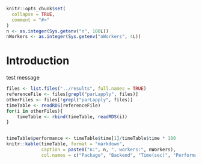 ```r
knitr::opts_chunk$set(
  collapse = TRUE,
  comment = "#>"
)
n <- as.integer(Sys.getenv("n", 100L))
nWorkers <- as.integer(Sys.getenv("nWorkers", 4L))
```

# Introduction
test message

```r
files <- list.files("../results", full.names = TRUE)
referenceFile <- files[grepl("parLapply", files)]
otherFiles <- files[!grepl("parLapply", files)]
timeTable <- readRDS(referenceFile)
for(i in otherFiles){
    timeTable <- rbind(timeTable, readRDS(i))
}


timeTable$performance <- timeTable$time[1]/timeTable$time * 100
knitr::kable(timeTable, format = "markdown",
             caption = paste0("n:", n, ", workers:", nWorkers),
             col.names = c("Package", "Backend", "Time(sec)", "Performance(%)"))
```

